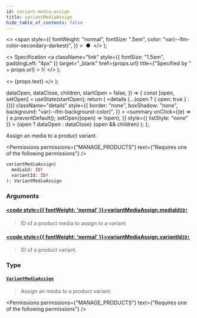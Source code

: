 ```yaml
---
id: variant-media-assign
title: variantMediaAssign
hide_table_of_contents: false
---
```


  <>
    <span
      style={{
        fontWeight: "normal",
        fontSize: ".5em",
        color: "var(--ifm-color-secondary-darkest)",
      }}
    >
      &nbsp;●&nbsp;
    </span>
  </>
);

  <>
    Specification
    <a
      className="link"
      style={{ fontSize: "1.5em", paddingLeft: "4px" }}
      target="\_blank"
      href={props.url}
      title={"Specified by " + props.url}
    >
      ⎘
    </a>
  </>
);

  <>
    <span className={props.class}>{props.text}</span>
  </>
);


  dataOpen,
  dataClose,
  children,
  startOpen = false,
}) => {
  const [open, setOpen] = useState(startOpen);
  return (
    <details
      {...(open ? { open: true } : {})}
      className="details"
      style={{
        border: "none",
        boxShadow: "none",
        background: "var(--ifm-background-color)",
      }}
    >
      <summary
        onClick={(e) => {
          e.preventDefault();
          setOpen((open) => !open);
        }}
        style={{ listStyle: "none" }}
      >
        {open ? dataOpen : dataClose}
      </summary>
      {open && children}
    </details>
  );
};

Assign an media to a product variant.

<Permissions
  permissions={"MANAGE_PRODUCTS"}
  text={"Requires one of the following permissions"}
/>

```graphql
variantMediaAssign(
  mediaId: ID!
  variantId: ID!
): VariantMediaAssign
```

### Arguments

#### [<code style={{ fontWeight: 'normal' }}>variantMediaAssign.<b>mediaId</b></code>](#)<Bullet />[`ID!`](../../../api-reference/miscellaneous/scalars/id) <Badge class="badge badge--secondary" text="non-null"/> <Badge class="badge badge--secondary" text="scalar"/>

> ID of a product media to assign to a variant.

#### [<code style={{ fontWeight: 'normal' }}>variantMediaAssign.<b>variantId</b></code>](#)<Bullet />[`ID!`](../../../api-reference/miscellaneous/scalars/id) <Badge class="badge badge--secondary" text="non-null"/> <Badge class="badge badge--secondary" text="scalar"/>

> ID of a product variant.

### Type

#### [`VariantMediaAssign`](../../../api-reference/products/objects/variant-media-assign) <Badge class="badge badge--secondary" text="object"/>

> Assign an media to a product variant.

<Permissions
  permissions={"MANAGE_PRODUCTS"}
  text={"Requires one of the following permissions"}
/>

